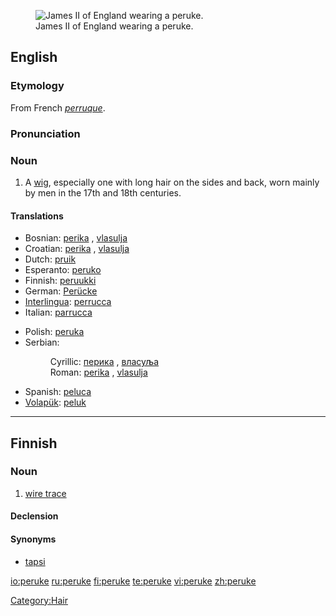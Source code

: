 [[Image:James_II_of_England.jpg|thumb|right|James II of England wearing a peruke.]]
==English==

===Etymology===
From French ''[[perruque]]''.

===Pronunciation===
{{IPA|/pəˈru:k/}}

===Noun===
{{en-noun}}

# A [[wig]], especially one with long hair on the sides and back, worn mainly by men in the 17th and 18th centuries.

====Translations====
{{top}}
*Bosnian: [[perika]] {{f}}, [[vlasulja]] {{f}}
*Croatian: [[perika]] {{f}}, [[vlasulja]] {{f}}
*Dutch: [[pruik]]
*Esperanto: [[peruko]]
*Finnish: [[peruukki]]
*German: [[Perücke]] {{f}}
*[[Interlingua]]: [[perrucca]]
*Italian: [[parrucca]]
{{mid}}
*Polish: [[peruka]]
*Serbian:
*:Cyrillic: [[перика]] {{f}}, [[власуља]] {{f}}
*:Roman: [[perika]] {{f}}, [[vlasulja]] {{f}}
*Spanish: [[peluca]]
*[[Volapük]]: [[peluk]]
{{bottom}}

[[Category:Hair]]

----

==Finnish==

===Noun===
{{infl|fi|noun}}

# {{fishing|lang=fi}} [[wire trace]]

====Declension====
{{fi-decl-hame|peru|k|kk}}

====Synonyms====
* [[tapsi]]

[[io:peruke]]
[[ru:peruke]]
[[fi:peruke]]
[[te:peruke]]
[[vi:peruke]]
[[zh:peruke]]